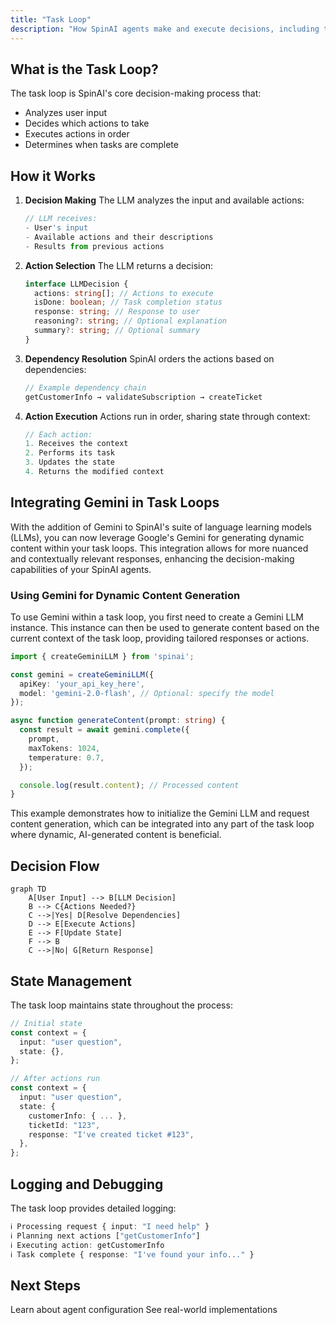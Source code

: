 ```yaml
---
title: "Task Loop"
description: "How SpinAI agents make and execute decisions, including the integration of Gemini for dynamic content generation."
---
```


## What is the Task Loop?

The task loop is SpinAI's core decision-making process that:

- Analyzes user input
- Decides which actions to take
- Executes actions in order
- Determines when tasks are complete

## How it Works

1. **Decision Making**
   The LLM analyzes the input and available actions:

   ```typescript
   // LLM receives:
   - User's input
   - Available actions and their descriptions
   - Results from previous actions
   ```

2. **Action Selection**
   The LLM returns a decision:

   ```typescript
   interface LLMDecision {
     actions: string[]; // Actions to execute
     isDone: boolean; // Task completion status
     response: string; // Response to user
     reasoning?: string; // Optional explanation
     summary?: string; // Optional summary
   }
   ```

3. **Dependency Resolution**
   SpinAI orders the actions based on dependencies:

   ```typescript
   // Example dependency chain
   getCustomerInfo → validateSubscription → createTicket
   ```

4. **Action Execution**
   Actions run in order, sharing state through context:
   ```typescript
   // Each action:
   1. Receives the context
   2. Performs its task
   3. Updates the state
   4. Returns the modified context
   ```

## Integrating Gemini in Task Loops

With the addition of Gemini to SpinAI's suite of language learning models (LLMs), you can now leverage Google's Gemini for generating dynamic content within your task loops. This integration allows for more nuanced and contextually relevant responses, enhancing the decision-making capabilities of your SpinAI agents.

### Using Gemini for Dynamic Content Generation

To use Gemini within a task loop, you first need to create a Gemini LLM instance. This instance can then be used to generate content based on the current context of the task loop, providing tailored responses or actions.

```typescript
import { createGeminiLLM } from 'spinai';

const gemini = createGeminiLLM({
  apiKey: 'your_api_key_here',
  model: 'gemini-2.0-flash', // Optional: specify the model
});

async function generateContent(prompt: string) {
  const result = await gemini.complete({
    prompt,
    maxTokens: 1024,
    temperature: 0.7,
  });

  console.log(result.content); // Processed content
}
```

This example demonstrates how to initialize the Gemini LLM and request content generation, which can be integrated into any part of the task loop where dynamic, AI-generated content is beneficial.

## Decision Flow

```mermaid
graph TD
    A[User Input] --> B[LLM Decision]
    B --> C{Actions Needed?}
    C -->|Yes| D[Resolve Dependencies]
    D --> E[Execute Actions]
    E --> F[Update State]
    F --> B
    C -->|No| G[Return Response]
```

## State Management

The task loop maintains state throughout the process:

```typescript
// Initial state
const context = {
  input: "user question",
  state: {},
};

// After actions run
const context = {
  input: "user question",
  state: {
    customerInfo: { ... },
    ticketId: "123",
    response: "I've created ticket #123",
  },
};
```

## Logging and Debugging

The task loop provides detailed logging:

```typescript
ℹ️ Processing request { input: "I need help" }
ℹ️ Planning next actions ["getCustomerInfo"]
ℹ️ Executing action: getCustomerInfo
ℹ️ Task complete { response: "I've found your info..." }
```

## Next Steps

<CardGroup>
  <Card title="Agents" icon="robot" href="/core-concepts/agents">
    Learn about agent configuration
  </Card>
  <Card title="Examples" icon="lightbulb" href="/examples">
    See real-world implementations
  </Card>
</CardGroup>